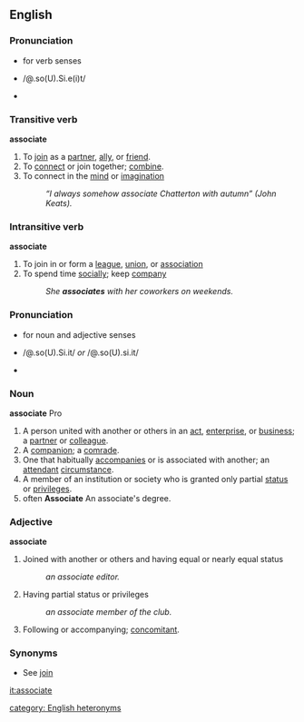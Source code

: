 == English ==

===Pronunciation===
*{{audio|en-us-associate.ogg|Audio pronunciation}} for verb senses
*{{SAMPA}} /@.so(U).Si.e(i)t/
*{{IPA|/ə.so(ʊ).ʃi.e(ɪ)t/}}
=== Transitive verb ===
'''associate'''
# To [[join]] as a [[partner]], [[ally]], or [[friend]]. 
# To [[connect]] or join together; [[combine]]. 
# To connect in the [[mind]] or [[imagination]]
#:''“I always somehow associate Chatterton with autumn” (John Keats). ''

=== Intransitive verb ===
'''associate'''
# To join in or form a [[league]], [[union]], or [[association]]
# To spend time [[social]]ly; keep [[company]]
#:''She '''associates''' with her coworkers on weekends.''

===Pronunciation===
*{{audio|en-us-associate-2.ogg|Audio pronunciation}} for noun and adjective senses
*{{SAMPA}} /@.so(U).Si.it/ ''or'' /@.so(U).si.it/
*{{IPA|/ə.so(ʊ).ʃi.ɪt/ ''or'' /ə.so(ʊ).si.ɪt/}}
=== Noun ===
'''associate'''
Pro
# A person united with another or others in an [[act]], [[enterprise]], or [[business]]; a [[partner]] or [[colleague]]. 
# A [[companion]]; a [[comrade]]. 
# One that habitually [[accompanies]] or is associated with another; an [[attendant]] [[circumstance]]. 
# A member of an institution or society who is granted only partial [[status]] or [[privileges]]. 
# often '''Associate''' An associate's degree.

===Adjective===
'''associate'''
# Joined with another or others and having equal or nearly equal status
#:''an associate editor.'' 
# Having partial status or privileges
#:''an associate member of the club. ''
# Following or accompanying; [[concomitant]].

===Synonyms===
*See [[join]]

[[it:associate]]

[[category: English heteronyms]]
